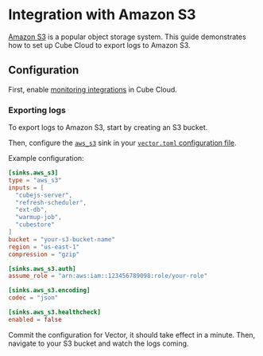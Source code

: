 # Integration with Amazon S3

[Amazon S3](https://aws.amazon.com/s3/) is a popular object storage system.
This guide demonstrates how to set up Cube Cloud to export logs to Amazon S3.

## Configuration

First, enable [monitoring integrations][ref-monitoring-integrations] in Cube
Cloud.

### Exporting logs

To export logs to Amazon S3, start by creating an S3 bucket.

Then, configure the [`aws_s3`](https://vector.dev/docs/reference/configuration/sinks/aws_s3/)
sink in your [`vector.toml` configuration file][ref-monitoring-integrations-conf].

Example configuration:

```toml
[sinks.aws_s3]
type = "aws_s3"
inputs = [
  "cubejs-server",
  "refresh-scheduler",
  "ext-db",
  "warmup-job",
  "cubestore"
]
bucket = "your-s3-bucket-name"
region = "us-east-1"
compression = "gzip"

[sinks.aws_s3.auth]
assume_role = "arn:aws:iam::123456789098:role/your-role"

[sinks.aws_s3.encoding]
codec = "json"

[sinks.aws_s3.healthcheck]
enabled = false
```

Commit the configuration for Vector, it should take effect in a minute. Then,
navigate to your S3 bucket and watch the logs coming.


[ref-monitoring-integrations]: /product/monitoring/integrations
[ref-monitoring-integrations-conf]: /product/monitoring/integrations#configuration
